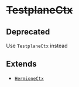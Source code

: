 # ~~TestplaneCtx~~

## Deprecated

Use `TestplaneCtx` instead

## Extends

- [`HermioneCtx`](HermioneCtx.mdx)
